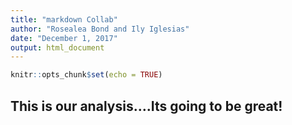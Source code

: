 ```yaml
---
title: "markdown Collab"
author: "Rosealea Bond and Ily Iglesias"
date: "December 1, 2017"
output: html_document
---
```


```r
knitr::opts_chunk$set(echo = TRUE)
```

## This is our analysis....Its going to be great! 